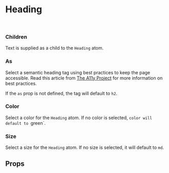 

<Meta of={HeadingStories} />

# Heading

<Canvas of={HeadingStories.Default} />

<br />

### Children

Text is supplied as a child to the `Heading` atom.

### As

Select a semantic heading tag using best practices to keep the page accessible. Read this article from [The A11y Project]('https://www.a11yproject.com/posts/how-to-accessible-heading-structure/#best-practices-summarized') for more information on best practices.

If the `as` prop is not defined, the tag will default to `h2`.

### Color

Select a color for the `Heading` atom. If no color is selected, `color will default to `green`.

### Size

Select a size for the `Heading` atom. If no size is selected, it will default to `md`.

## Props

<ArgTypes />
